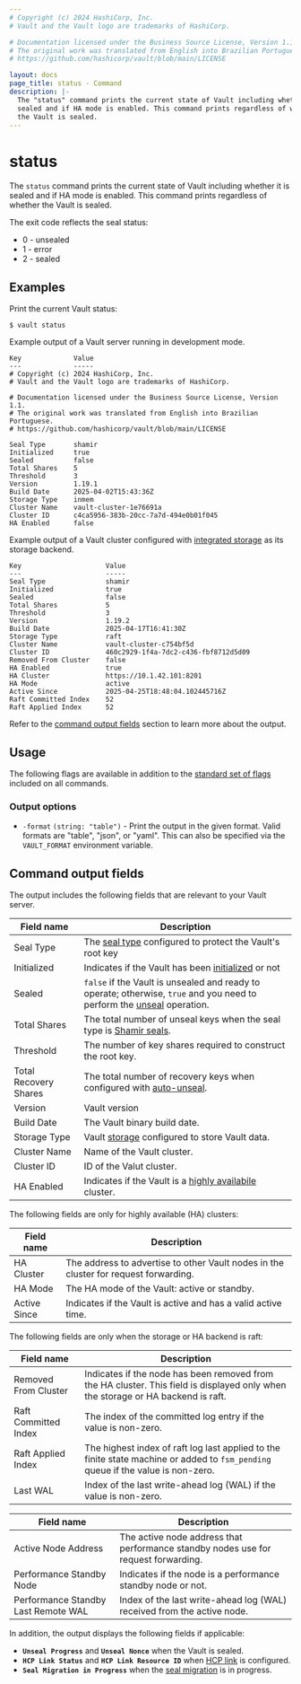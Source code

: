 ```yaml
---
# Copyright (c) 2024 HashiCorp, Inc.
# Vault and the Vault logo are trademarks of HashiCorp.

# Documentation licensed under the Business Source License, Version 1.1.
# The original work was translated from English into Brazilian Portuguese.
# https://github.com/hashicorp/vault/blob/main/LICENSE

layout: docs
page_title: status - Command
description: |-
  The "status" command prints the current state of Vault including whether it is
  sealed and if HA mode is enabled. This command prints regardless of whether
  the Vault is sealed.
---
```


# status

The `status` command prints the current state of Vault including whether it is
sealed and if HA mode is enabled. This command prints regardless of whether the
Vault is sealed.

The exit code reflects the seal status:

- 0 - unsealed
- 1 - error
- 2 - sealed

## Examples

Print the current Vault status:

```shell-session
$ vault status
```

Example output of a Vault server running in development mode.

<CodeBlockConfig hideClipboard>

```plaintext
Key             Value
---             -----
# Copyright (c) 2024 HashiCorp, Inc.
# Vault and the Vault logo are trademarks of HashiCorp.

# Documentation licensed under the Business Source License, Version 1.1.
# The original work was translated from English into Brazilian Portuguese.
# https://github.com/hashicorp/vault/blob/main/LICENSE

Seal Type       shamir
Initialized     true
Sealed          false
Total Shares    5
Threshold       3
Version         1.19.1
Build Date      2025-04-02T15:43:36Z
Storage Type    inmem
Cluster Name    vault-cluster-1e76691a
Cluster ID      c4ca5956-383b-20cc-7a7d-494e0b01f045
HA Enabled      false
```

</CodeBlockConfig>


Example output of a Vault cluster configured with [integrated storage](/vault/docs/concepts/integrated-storage) as its storage backend.

<CodeBlockConfig hideClipboard>

```plaintext
Key                     Value
---                     -----
Seal Type               shamir
Initialized             true
Sealed                  false
Total Shares            5
Threshold               3
Version                 1.19.2
Build Date              2025-04-17T16:41:30Z
Storage Type            raft
Cluster Name            vault-cluster-c754bf5d
Cluster ID              460c2929-1f4a-7dc2-c436-fbf8712d5d09
Removed From Cluster    false
HA Enabled              true
HA Cluster              https://10.1.42.101:8201
HA Mode                 active
Active Since            2025-04-25T18:48:04.102445716Z
Raft Committed Index    52
Raft Applied Index      52
```

</CodeBlockConfig>

<Tip title="Output references">

Refer to the [command output fields](#command-output-fields) section to learn more about the output.

</Tip>

## Usage

The following flags are available in addition to the [standard set of
flags](/vault/docs/commands) included on all commands.

### Output options

- `-format` `(string: "table")` - Print the output in the given format. Valid
  formats are "table", "json", or "yaml". This can also be specified via the
  `VAULT_FORMAT` environment variable.

## Command output fields

The output includes the following fields that are relevant to your Vault server.

<Tabs>
<Tab heading="Common fields">

| Field name            | Description                                                                                                                                                    |
| --------------------- | -------------------------------------------------------------------------------------------------------------------------------------------------------------- |
| Seal Type             | The [seal type](/vault/docs/configuration/seal) configured to protect the Vault's root key                                                                     |
| Initialized           | Indicates if the Vault has been [initialized](/vault/docs/commands/operator/init) or not                                                                       |
| Sealed                | `false` if the Vault is unsealed and ready to operate; otherwise, `true` and you need to perform the [unseal](/vault/docs/commands/operator/unseal) operation. |
| Total Shares          | The total number of unseal keys when the seal type is [Shamir seals](/vault/docs/concepts/seal#shamir-seals).                                                  |
| Threshold             | The number of key shares required to construct the root key.                                                                                                   |
| Total Recovery Shares | The total number of recovery keys when configured with [auto-unseal](/vault/docs/concepts/seal#auto-unseal).                                                   |
| Version               | Vault version                                                                                                                                                  |
| Build Date            | The Vault binary build date.                                                                                                                            |
| Storage Type          | Vault [storage](/vault/docs/concepts/storage) configured to store Vault data.                                                                                  |
| Cluster Name          | Name of the Vault cluster.                                                                                                                                     |
| Cluster ID            | ID of the Valut cluster.                                                                                                                                       |
| HA Enabled            | Indicates if the Vault is a [highly availabile](/vault/docs/concepts/ha) cluster.                                                                              |


</Tab>
<Tab heading="HA fields">

The following fields are only for highly available (HA) clusters:

| Field name   | Description                                                                          |
| ------------ | ------------------------------------------------------------------------------------ |
| HA Cluster   | The address to advertise to other Vault nodes in the cluster for request forwarding. |
| HA Mode      | The HA mode of the Vault: active or standby.                                         |
| Active Since | Indicates if the Vault is active and has a valid active time.                        |

</Tab>
<Tab heading="Raft fields">

The following fields are only when the storage or HA backend is raft:

| Field name           | Description                                                                                                                      |
| -------------------- | -------------------------------------------------------------------------------------------------------------------------------- |
| Removed From Cluster | Indicates if the node has been removed from the HA cluster. This field is displayed only when the storage or HA backend is raft. |
| Raft Committed Index | The index of the committed log entry if the value is non-zero.                                                                   |
| Raft Applied Index   | The highest index of raft log last applied to the finite state machine or added to `fsm_pending` queue if the value is non-zero. |
| Last WAL             | Index of the last write-ahead log (WAL) if the value is non-zero.                                                                |

</Tab>
<Tab heading="Enterprise Replication">

| Field name                          | Description                                                                        |
| ----------------------------------- | ---------------------------------------------------------------------------------- |
| Active Node Address                 | The active node address that performance standby nodes use for request forwarding. |
| Performance Standby Node            | Indicates if the node is a performance standby node or not.                        |
| Performance Standby Last Remote WAL | Index of the last write-ahead log (WAL) received from the active node.             |

</Tab>
</Tabs>

In addition, the output displays the following fields if applicable:

- **`Unseal Progress`** and **`Unseal Nonce`** when the Vault is sealed.
- **`HCP Link Status`** and **`HCP Link Resource ID`** when [HCP link](/vault/docs/commands/hcp) is configured.
- **`Seal Migration in Progress`** when the [seal migration](/vault/docs/commands/operator/migrate) is in progress.


